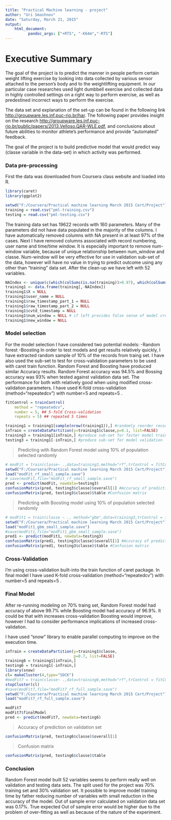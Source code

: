 ```yaml
---
title: "Practical Machine learning - project"
author: "Uri Smashnov"
date: "Saturday, March 21, 2015"
output: 
    html_document:
          pandoc_args: ["+RTS", "-K64m","-RTS"]
---
```


**Executive Summary**
===

The goal of the project is to predict the manner in people perform certain weight lifting exercise by looking into data collected by various sensor attached to the person's body and to the weightlifting equipment.
In our particular case researches used light dumbbell exercise and collected data in highly controlled settings on a right way to perform exercise, as well as predestined incorrect ways to perform the exercise. 

The data set and explanation of the set-up can be found in the following link <http://groupware.les.inf.puc-rio.br/har>.
The following paper provides insight on the research <http://groupware.les.inf.puc-rio.br/public/papers/2013.Velloso.QAR-WLE.pdf>, and conclusions about future abilities to monitor athlete's performance and provide "automated" feedback.

The goal of the project is to build predictive model that would predict way (classe variable in the data-set) in which activity was performed.

### **Data pre-processing**

First the data was downloaded from Coursera class website and loaded into R. 


```r
library(caret)
library(ggplot2)

setwd("F:/Coursera/Practical machine learning March 2015 Cert/Project")
training = read.csv("pml-training.csv")
testing = read.csv("pml-testing.csv")
```

The training data set has 19622 records with 160 parameters. Many of the parameters did not have data populated in the majority of the columns. I have automatically removed columns with NA present in at least 97% of the cases.
Next I have removed columns associated with record numbering, user name and time/time window. It is especially important to remove
num-window variable, because of unique relationship between num_window and classe. 
Num-window will be very effective for use in validation sub-set of the data, however will have no value in trying to predict outcome using any other than "training" data set. After the clean-up we have left with 52 variables.

```r
NAIndex <- unique(c(which(colSums(is.na(training))>0.97), which(colSums(training =="")>nrow(training)*0.97)))
training1 <- data.frame(training[,-NAIndex])
training1$X = NULL
training1$user_name = NULL
training1$raw_timestamp_part_1 = NULL
training1$raw_timestamp_part_2 = NULL
training1$cvtd_timestamp = NULL
training1$num_window = NULL # if left provides false sense of model credibility
training1$new_window = NULL
```

### **Model selection**

For the model selection I have considered two potential models: 
-Random forest 
-Boosting 
In order to test models and get results relatively quickly, I have extracted random sample of 10% of the records from traing set. I have also used the sub-set to test for cross-validation parameters to be used with caret train function.
Random Forest and Boosting have produced similar Accuracy results. 
Random Forest accuracy was 94.5% and Bossing accuracy was 93% when tested against validation data set.
The performance for both with relatively good when using modified cross-validation parameters. I have used K-fold cross-validation (method="repeatedcv") with number=5 and repeats=5 .

```r
fitControl = trainControl(
    method = "repeatedcv",
    number = 5, ## 5-fold Cross-validation
    repeats = 5) ## repeated 5 times

training1 = training1[sample(nrow(training1)),] #randomly reorder records
inTrain = createDataPartition(y=training1$classe,p=0.1, list=FALSE)
training3 = training1[inTrain,] #produce sub-set for faster model training
testing3 = training1[-inTrain,] #produce sub-set for model validation
```

>Predicting with Random Forest model using 10% of population selected randomly 
```r
# modFit = train(classe~ .,data=training3,method="rf",trControl = fitControl,prox=TRUE)
setwd("F:/Coursera/Practical machine learning March 2015 Cert/Project")
load("modFit_rf_small_sample.save")
# save(modFit,file="modFit_rf_small_sample.save")
pred <- predict(modFit, newdata=testing3)
confusionMatrix(pred, testing3$classe)$overall[1] #Accuracy of prediction on validation set
confusionMatrix(pred, testing3$classe)$table #Confusion matrix
```

>Predicting with Boosting model using 10% of population selected randomly
```r
# modFit1 = train(classe ~ ., method="gbm",data=training3,trControl = fitControl,verbose=FALSE)
setwd("F:/Coursera/Practical machine learning March 2015 Cert/Project")
load("modFit1_gbm_small_sample.save")
#save(modFit1,file="modFit1_gbm_small_sample.save")
pred1 <- predict(modFit1, newdata=testing3)
confusionMatrix(pred1, testing3$classe)$overall[1] #Accuracy of prediction on validation set
confusionMatrix(pred1, testing3$classe)$table #Confusion matrix
```
### **Cross-Validation**
I'm using cross-validation built-into the train function of caret package. In final model I have used K-fold cross-validation (method="repeatedcv") with number=5 and repeats=5 .

### **Final Model**
After re-running modeling on 70% traing set, Random Forest model had accuracy of above 99.7% while Boosting model had accuracy
of 96.9%. It could be that with increases cross-validation Boosting would improve, however I had to consider performance implications of increased cross-validation.

I have used "snow" library to enable parallel computing to improve on the execution time.
```r
inTrain = createDataPartition(y=training1$classe,
                              p=0.7, list=FALSE)
training6 = training1[inTrain,]
testing6 = training1[-inTrain,]
library(snow)
cl= makeCluster(4,type="SOCK")    
#modFit7 = train(classe~ .,data=training6,method="rf",trControl = fitControl,prox=TRUE)
stopCluster(cl)
#save(modFit7,file="modFit7_rf_full_sample.save")
setwd("F:/Coursera/Practical machine learning March 2015 Cert/Project")
load("modFit7_rf_full_sample.save")

modFit7
modFit7$finalModel
pred <- predict(modFit7, newdata=testing6)
```
>Accuracy of prediction on validation set
```r
confusionMatrix(pred, testing6$classe)$overall[1] 
```

>Confusion matrix
```r
confusionMatrix(pred, testing6$classe)$table 
```
### **Conclusion**
Random Forest model built 52 variables seems to perform really well on validation and testing data sets. The split used for the project was 70% training set and 30% validation set. It possible to improve model training time by father reducing number of variables with small reduction in the accuracy of the model.
Out of sample error calculated on validation data set was 0.17%.
True expected Out of sample error would be higher due to the problem of over-fitting as well as because of the nature of the experiment.


